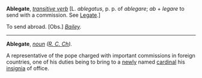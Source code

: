 '''Ablegate''', ''[[transitive verb (part of speech)|transitive verb]]'' [L. ''ablegatus'', p. p. of ''ablegare''; ''ab'' + ''legare'' to send with a commission. See [[Legate]].]

To send abroad. [Obs.] ''[[Bailey (source)|Bailey]].''
-----
'''Ablegate''', ''[[noun (part of speech)|noun]]'' ''([[R. C. Ch (subject)|R. C. Ch]]).''

A representative of the pope charged with important commissions in foreign countries, one of his duties being to bring to a [[newly]] named [[cardinal]] his [[insignia]] of office.